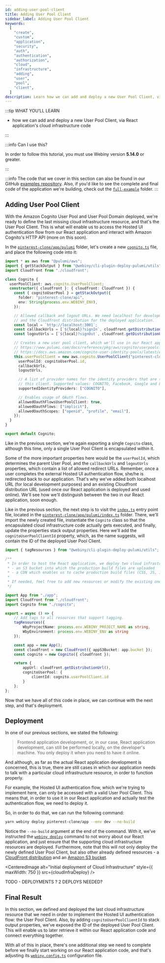 ```yaml
---
id: adding-user-pool-client
title: Adding User Pool Client
sidebar_label: Adding User Pool Client
keywords:
  [
    "create",
    "custom",
    "application",
    "security",
    "auth",
    "authentication",
    "authorization",
    "cloud",
    "infrastructure",
    "adding",
    "user",
    "pool",
    "client",
  ]
description: Learn how we can add and deploy a new User Pool Client, via React application's cloud infrastructure code.
---
```



:::tip WHAT YOU’LL LEARN

- how we can add and deploy a new User Pool Client, via React application's cloud infrastructure code

:::

:::info Can I use this?

In order to follow this tutorial, you must use Webiny version **5.14.0** or greater.

:::

:::info
The code that we cover in this section can also be found in our GitHub [examples repository](https://github.com/webiny/webiny-examples/tree/master/create-custom-application/05-security/03-cloud-infrastructure/02-adding-user-pool-client). Also, if you'd like to see the complete and final code of the application we're building, check out the [`full-example`](https://github.com/webiny/webiny-examples/tree/master/create-custom-application/full-example) folder.
:::

## Adding User Pool Client

With the Amazon Cognito User Pool and User Pool Domain deployed, we're ready to define the last missing cloud infrastructure resource, and that's the User Pool Client. This is what will enable us to access the Hosted UI authentication flow from our React application and interact with Amazon Cognito's HTTP API (more on this soon).

In the [`pinterest-clone/app/pulumi`](#) folder, let's create a new [`cognito.ts`](#) file, and place the following code into it:

```ts title="pinterest-clone/app/pulumi/cognito.ts" {22}
import * as aws from "@pulumi/aws";
import { getStackOutput } from "@webiny/cli-plugin-deploy-pulumi/utils";
import Cloudfront from "./cloudfront";

class Cognito {
  userPoolClient: aws.cognito.UserPoolClient;
  constructor({ cloudfront }: { cloudfront: Cloudfront }) {
    const { cognitoUserPool } = getStackOutput({
      folder: "pinterest-clone/api",
      env: String(process.env.WEBINY_ENV),
    });

    // Allowed callback and logout URLs. We need localhost for development purposes,
    // and the Cloudfront distribution for the deployed application.
    const local = `http://localhost:3001`;
    const callbackUrls = [`${local}?signIn`, cloudfront.getDistributionUrl("?signIn")];
    const logoutUrls = [`${local}?signOut`, cloudfront.getDistributionUrl("?signOut")];

    // Creates a new user pool client, which we'll use in our React application.
    // https://www.pulumi.com/docs/reference/pkg/aws/cognito/userpoolclient/
    // https://docs.aws.amazon.com/cognito-user-identity-pools/latest/APIReference/API_CreateUserPoolClient.html
    this.userPoolClient = new aws.cognito.UserPoolClient("pinterest-clone", {
      userPoolId: cognitoUserPool.id,
      callbackUrls,
      logoutUrls,

      // A list of provider names for the identity providers that are supported on
      // this client. Supported values: COGNITO, Facebook, Google and LoginWithAmazon.
      supportedIdentityProviders: ["COGNITO"],

      // Enables usage of OAuth flows.
      allowedOauthFlowsUserPoolClient: true,
      allowedOauthFlows: ["implicit"],
      allowedOauthScopes: ["openid", "profile", "email"],
    });
  }
}

export default Cognito;
```

Like in the previous section, we're again exporting a single `Cognito` class, although this time, only a single User Pool Client is encapsulated within it.

Some of the more important properties here would be the `userPoolId`, which determines the parent User Pool, and the `callbackUrls` and `logoutUrls` properties, which contain a list of allowed redirect URLs. Remember, once a user completes the external Hosted UI authentication flow, she/he is redirected back to our application. That's why we've added both localhost URL (for local development purposes) and an existing Cloudfront distribution URL (used once our React application is deployed and used online). We'll see how we'll distinguish between the two in our React application, soon enough.

Like in the previous section, the next step is to visit the [`index.ts`](#) entry point file, located in the [`pinterest-clone/app/pulumi/index.ts`](#) folder. There, we'll import the newly created file, instantiate the `Cognito` class so that the encapsulated cloud infrastructure code actually gets executed, and finally, update the properties stack output properties. Here we'll add the `cognitoUserPoolClientId` property, which, as the name suggests, will contain the ID of the deployed User Pool Client.

```ts title="pinterest-clone/app/pulumi/index.ts" {13,24,28-30}
import { tagResources } from "@webiny/cli-plugin-deploy-pulumi/utils";

/**
 * In order to host the React application, we deploy two cloud infrastructure resources:
 * - an S3 bucket into which the production build files are uploaded
 * - a CDN which enables us to cache production build files (CSS, JS, images)
 *
 * If needed, feel free to add new resources or modify the existing ones.
 */

import App from "./app";
import Cloudfront from "./cloudfront";
import Cognito from "./cognito";

export = async () => {
    // Add tags to all resources that support tagging.
    tagResources({
        WbyProjectName: process.env.WEBINY_PROJECT_NAME as string,
        WbyEnvironment: process.env.WEBINY_ENV as string
    });

    const app = new App();
    const cloudfront = new Cloudfront({ appS3Bucket: app.bucket });
    const cognito = new Cognito({ cloudfront });

    return {
        appUrl: cloudfront.getDistributionUrl(),
        cognitoUserPool: {
            clientId: cognito.userPoolClient.id
        }
    };
};
```

Now that we have all of this code in place, we can continue with the next step, and that's deployment.

## Deployment

In one of our previous sections, we stated the following:

> Frontend application development, or, in our case, React application development, can still be performed locally, on the developer's machine. You only deploy it when you need to have it online.

And although, as far as the actual React application development is concerned, this is true, there are still cases in which our application needs to talk with a particular cloud infrastructure resource, in order to function properly.

For example, the Hosted UI authentication flow, which we're trying to implement here, can only be accessed with a valid User Pool Client. This means that, in order to use it in our React application and actually test the authentication flow, we need to deploy it.

So, in order to do that, we can run the following command:

```bash
yarn webiny deploy pinterest-clone/app --env dev --no-build
```

Notice the `--no-build` argument at the end of the command. With it, we've instructed the [`webiny deploy`](/docs/how-to-guides/deployment/deploy-your-project) command to not worry about our React application, and just ensure that the supporting cloud infrastructure resources are deployed. Furthermore, note that this will not only deploy the newly defined User Pool Client, but also other already defined resources - a [CloudFront distribution](#) and an [Amazon S3 bucket](#).

<CenteredImage
  alt="Initial deployment of Cloud Infrastructure"
  style={{ maxWidth: 750 }}
  src={cloudInfraDeploy}
/>

TODO - DEPLOYMENTS ? 2 DEPLOYS NEEDED?

## Final Result

In this section, we defined and deployed the last cloud infrastructure resource that we need in order to implement the Hosted UI authentication flow: the User Pool Client. Also, by adding `cognitoUserPoolClientId` to stack output properties, we've exposed the ID of the deployed User Pool Client. This will enable us to later retrieve it within our React application code and connect everything together.

With all of this in place, there's one additional step we need to complete before we finally start working on our React application code, and that's adjusting its [`webiny.config.ts`](#) configuration file.

<!--
## FAQ

#### Local vs. Cloud Native Development? TODO

With serverless and cloud-native development, these kinds of situations are not unusual. Yes, it may be a bit cumbersome to deploy cloud infrastructure resources when we're just developing our application locally. But, on the other hand, we need to have the GraphQL API deployed anyhow. And, at least with this approach, we're testing our React application with real cloud infrastructure resources, and not some kind of emulations or mocks, which, in some cases, can provide false positives and can be even harder to set up.
 -->
